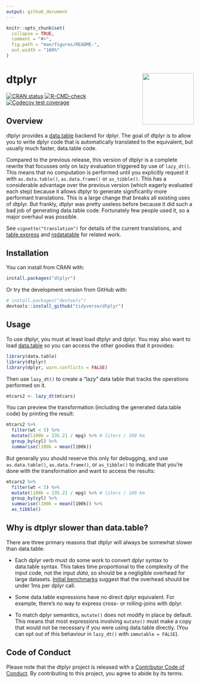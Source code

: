 ```yaml
---
output: github_document
---
```


<!-- README.md is generated from README.Rmd. Please edit that file -->

```r
knitr::opts_chunk$set(
  collapse = TRUE,
  comment = "#>",
  fig.path = "man/figures/README-",
  out.width = "100%"
)
```

# dtplyr <a href='https://dtplyr.tidyverse.org'><img src='man/figures/logo.png' align="right" height="138" /></a>

<!-- badges: start -->
[![CRAN status](https://www.r-pkg.org/badges/version/dtplyr)](https://cran.r-project.org/package=dtplyr)
[![R-CMD-check](https://github.com/tidyverse/dtplyr/workflows/R-CMD-check/badge.svg)](https://github.com/tidyverse/dtplyr/actions)
[![Codecov test coverage](https://codecov.io/gh/tidyverse/dtplyr/branch/master/graph/badge.svg)](https://codecov.io/gh/tidyverse/dtplyr?branch=master)
<!-- badges: end -->

## Overview

dtplyr provides a [data.table](http://r-datatable.com/) backend for dplyr. The goal of dtplyr is to allow you to write dplyr code that is automatically translated to the equivalent, but usually much faster, data.table code.

Compared to the previous release, this version of dtplyr is a complete rewrite that focusses only on lazy evaluation triggered by use of `lazy_dt()`. This means that no computation is performed until you explicitly request it with `as.data.table()`, `as.data.frame()` or `as_tibble()`. This has a considerable advantage over the previous version (which eagerly evaluated each step) because it allows dtplyr to generate significantly more performant translations. This is a large change that breaks all existing uses of dtplyr. But frankly, dtplyr was pretty useless before because it did such a bad job of generating data.table code. Fortunately few people used it, so a major overhaul was possible.

See `vignette("translation")` for details of the current translations, and  [table.express](https://github.com/asardaes/table.express) and [rqdatatable](https://github.com/WinVector/rqdatatable/) for related work.

## Installation

You can install from CRAN with:

```R
install.packages("dtplyr")
```

Or try the development version from GitHub with:

```R
# install.packages("devtools")
devtools::install_github("tidyverse/dtplyr")
```

## Usage

To use dtplyr, you must at least load dtplyr and dplyr. You may also want to load [data.table](http://r-datatable.com/) so you can access the other goodies that it provides:

```r
library(data.table)
library(dtplyr)
library(dplyr, warn.conflicts = FALSE)
```

Then use `lazy_dt()` to create a "lazy" data table that tracks the operations performed on it. 

```r
mtcars2 <- lazy_dt(mtcars)
```

You can preview the transformation (including the generated data.table code) by printing the result:

```r
mtcars2 %>% 
  filter(wt < 5) %>% 
  mutate(l100k = 235.21 / mpg) %>% # liters / 100 km
  group_by(cyl) %>% 
  summarise(l100k = mean(l100k))
```

But generally you should reserve this only for debugging, and use `as.data.table()`, `as.data.frame()`, or `as_tibble()` to indicate that you're done with the transformation and want to access the results:

```r
mtcars2 %>% 
  filter(wt < 5) %>% 
  mutate(l100k = 235.21 / mpg) %>% # liters / 100 km
  group_by(cyl) %>% 
  summarise(l100k = mean(l100k)) %>% 
  as_tibble()
```

## Why is dtplyr slower than data.table?

There are three primary reasons that dtplyr will always be somewhat slower than data.table:

* Each dplyr verb must do some work to convert dplyr syntax to data.table 
  syntax. This takes time proportional to the complexity of the input code, 
  not the input _data_, so should be a negligible overhead for large datasets.
  [Initial benchmarks][benchmark] suggest that the overhead should be under 
  1ms per dplyr call.

* Some data.table expressions have no direct dplyr equivalent. For example,
  there's no way to express cross- or rolling-joins with dplyr.

* To match dplyr semantics, `mutate()` does not modify in place by default. 
  This means that most expressions involving `mutate()` must make a copy
  that would not be necessary if you were using data.table directly.
  (You can opt out of this behaviour in `lazy_dt()` with `immutable = FALSE`).

[benchmark]: https://dtplyr.tidyverse.org/articles/translation.html#performance

## Code of Conduct

Please note that the dtplyr project is released with a [Contributor Code of Conduct](https://dtplyr.tidyverse.org/CODE_OF_CONDUCT.html). By contributing to this project, you agree to abide by its terms.
